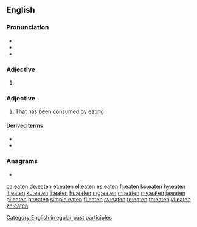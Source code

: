 ==English==

===Pronunciation===
* {{IPA|/ˈiːt(ə)n/|lang=en}}
* {{audio|en-us-eaten.ogg|Audio (US)|lang=en}}
* {{rhymes|iːtən|lang=en}}

===Adjective===
{{head|en|past participle}}

# {{inflection of|eat||past|part|lang=en}}

===Adjective===
{{en-adj}}

# {{label|en|especially in combination}} That has been [[consumed]] by [[eating]]

====Derived terms====
* {{l|en|half-eaten}}
* {{l|en|uneaten}}

===Anagrams===
* {{l|en|enate}}

[[Category:English irregular past participles]]

[[ca:eaten]]
[[de:eaten]]
[[et:eaten]]
[[el:eaten]]
[[es:eaten]]
[[fr:eaten]]
[[ko:eaten]]
[[hy:eaten]]
[[it:eaten]]
[[ku:eaten]]
[[li:eaten]]
[[hu:eaten]]
[[mg:eaten]]
[[ml:eaten]]
[[my:eaten]]
[[ja:eaten]]
[[pl:eaten]]
[[pt:eaten]]
[[simple:eaten]]
[[fi:eaten]]
[[sv:eaten]]
[[te:eaten]]
[[th:eaten]]
[[vi:eaten]]
[[zh:eaten]]